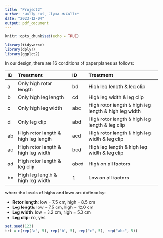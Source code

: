 ```yaml
---
title: "Project2"
author: "Holly Cui, Elyse McFalls"
date: "2023-12-04"
output: pdf_document
---
```


```r
knitr::opts_chunk$set(echo = TRUE)

library(tidyverse)
library(dplyr)
library(ggplot2)
```

In our design, there are 16 conditions of paper planes as follows:

ID     Treatment                                ID           Treatment
---    ----------------------                   --------     --------------------
a      Only high rotor length                   bd           High leg length & leg clip
b      Only high leg length                     cd           High leg width & leg clip
c      Only high leg width                      abc          High rotor length & high leg length & high leg width
d      Only leg clip                            abd          High rotor length & high leg length & leg clip
ab     High rotor length & high leg length      acd          High rotor length & high leg width & leg clip
ac     High rotor length & high leg width       bcd          High leg length & high leg width & leg clip
ad     High rotor length & leg clip             abcd         High on all factors
bc     High leg length & high leg width         1            Low on all factors

where the levels of highs and lows are defined by: 

  - **Rotor length**: low = 7.5 cm, high = 8.5 cm
  - **Leg length**: low = 7.5 cm, high = 12.0 cm
  - **Leg width**: low = 3.2 cm, high = 5.0 cm
  - **Leg clip**: no, yes


```r
set.seed(123)
trt = c(rep("a", 5), rep("b", 5), rep("c", 5), rep("abc", 5))
```


